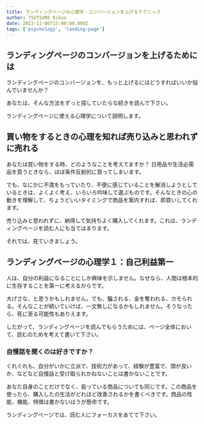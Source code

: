 ```yaml
---
title: ランディングページの心理学：コンバージョンを上げるテクニック
author: TSUTSUMI Kikuo
date: 2023-11-06T15:00:00.000Z
tags: ['psychology', 'landing-page']
---
```


## ランディングページのコンバージョンを上げるためには

ランディングページのコンバージョンを、もっと上げるにはどうすればいいか悩んでいませんか？

あなたは、そんな方法をずっと探していたらな続きを読んで下さい。

ランディングページに使える心理学について説明します。

## 買い物をするときの心理を知れば売り込みと思われずに売れる

あなたは買い物をする時、どのようなことを考えてますか？
日用品や生活必需品を買うときなら、ほぼ条件反射的に買ってしまいます。

でも、なにかに不満をもっていたり、不便に感じていることを解消しようとしているときは、よくよく考え、いろいろ吟味して選ぶものです。そんなときの心の動きを理解して、ちょうどいいタイミングで商品を案内すれば、即買いしてくれます。

売り込みと思われずに、納得して気持ちよく購入してくれます。これは、ランディングページを読む人にも当てはまります。

それでは、見ていきましょう。

## ランディングページの心理学１：自己利益第一

人は、自分の利益になることにしか興味を示しません。なぜなら、人間は根本的に生存することを第一に考えるからです。

大げさな、と思うかもしれません。でも、騙される、金を奪われる、カモられる。そんなことが続いていけば、一文無しになるかもしれません。そうなったら、死に至る可能性もありえます。

したがって、ランディングページを読んでもらうためには、ページ全体において、読むのためを考えて書いて下さい。

### 自慢話を聞くのは好きですか？

くれぐれも、自分がいかに立派で、技術力があって、経験が豊富で、頭が良いか、などなど自慢話と受け取られかねないことは書かないことです。

あなた自身のことだけでなく、扱っている商品についても同じです。この商品を使ったら、購入したの生活がどれほど改善されるかを書くべきです。商品の性能、機能、特徴は書かないほうが懸命です。

ランディングページでは、読む人にフォーカスをあてて下さい。
